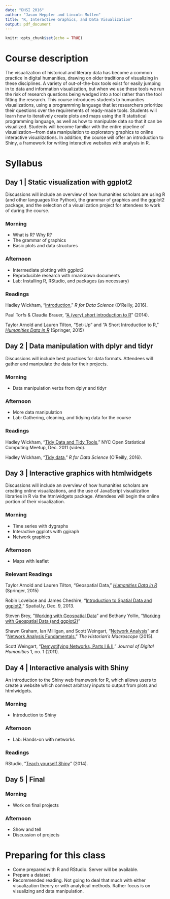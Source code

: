 ```yaml
---
date: "DHSI 2016"
author: "Jason Heppler and Lincoln Mullen"
title: "R, Interactive Graphics, and Data Visualization"
output: pdf_document
---
```


```r
knitr::opts_chunk$set(echo = TRUE)
```

# Course description

The visualization of historical and literary data has become a common practice in digital humanities, drawing on older traditions of visualizing in these disciplines. A variety of out-of-the-box tools exist for easily jumping in to data and information visualization, but when we use these tools we run the risk of research questions being wedged into a tool rather than the tool fitting the research. This course introduces students to humanities visualizations, using a programming language that let researchers prioritize their questions over the requirements of ready-made tools. Students will learn how to iteratively create plots and maps using the R statistical programming language, as well as how to manipulate data so that it can be visualized. Students will become familiar with the entire pipeline of visualization---from data manipulation to exploratory graphics to online interactive visualizations. In addition, the course will offer an introduction to Shiny, a framework for writing interactive websites with analysis in R.

# Syllabus

## Day 1 | Static visualization with ggplot2

Discussions will include an overview of how humanities scholars are using R (and other languages like Python), the grammar of graphics and the ggplot2 package, and the selection of a visualization project for attendees to work of during the course.

### Morning

- What is R? Why R?
- The grammar of graphics
- Basic plots and data structures

### Afternoon

- Intermediate plotting with ggplot2
- Reproducible research with rmarkdown documents
- Lab: Installing R, RStudio, and packages (as necessary)

### Readings

Hadley Wickham, "[Introduction](http://r4ds.had.co.nz/introduction.html)," *R for Data Science* (O'Reilly, 2016).

Paul Torfs & Claudia Brauer, "[A (very) short introduction to R](https://cran.r-project.org/doc/contrib/Torfs+Brauer-Short-R-Intro.pdf)" (2014).

Taylor Arnold and Lauren Tilton, "Set-Up" and "A Short Introduction to R," *[Humanities Data in R](http://www.springer.com/us/book/9783319207018)* (Springer, 2015)

## Day 2 | Data manipulation with dplyr and tidyr

Discussions will include best practices for data formats. Attendees will gather and manipulate the data for their projects.

### Morning

- Data manipulation verbs from dplyr and tidyr

### Afternoon

- More data manipulation
- Lab: Gathering, cleaning, and tidying data for the course

### Readings

Hadley Wickham, "[Tidy Data and Tidy Tools](http://vimeo.com/33727555)," NYC Open Statistical Computing Meetup, Dec. 2011 (video).

Hadley Wickham, "[Tidy data](http://r4ds.had.co.nz/tidy-data.html)," *R for Data Science* (O'Reilly, 2016).

## Day 3 | Interactive graphics with htmlwidgets

Discussions will include an overview of how humanities scholars are creating online visualizations, and the use of JavaScript visualization libraries in R via the htmlwidgets package. Attendees will begin the online portion of their visualization.

### Morning

- Time series with dygraphs
- Interactive ggplots with ggiraph
- Network graphics

### Afternoon

- Maps with leaflet

### Relevant Readings

Taylor Arnold and Lauren Tilton, "Geospatial Data," *[Humanities Data in R](http://www.springer.com/us/book/9783319207018)* (Springer, 2015)

Robin Lovelace and James Cheshire, "[Introduction to Spatial Data and ggplot2](http://spatial.ly/2013/12/introduction-spatial-data-ggplot2/)," Spatial.ly, Dec. 9, 2013.

Steven Brey, "[Working with Geospatial Data](http://mazamascience.com/WorkingWithData/?p=1277)" and Bethany Yollin, "[Working with Geospatial Data (and ggplot2)](http://mazamascience.com/WorkingWithData/?p=1494)"

Shawn Graham, Ian Milligan, and Scott Weingart, "[Network Analysis](http://www.themacroscope.org/?page_id=889)" and "[Network Analysis Fundamentals](http://www.themacroscope.org/?page_id=892)," *The Historian's Macroscope* (2015).

Scott Weingart, "[Demystifying Networks, Parts I & II](http://journalofdigitalhumanities.org/1-1/demystifying-networks-by-scott-weingart/)," *Journal of Digital Humanities* 1, no. 1 (2011).

## Day 4 | Interactive analysis with Shiny

An introduction to the Shiny web framework for R, which allows users to create a website which connect arbitrary inputs to output from plots and htmlwidgets.

### Morning

- Introduction to Shiny

### Afternoon

- Lab: Hands-on with networks

### Readings

RStudio, "[Teach yourself Shiny](http://shiny.rstudio.com/tutorial/)" (2014).

## Day 5 | Final

### Morning

- Work on final projects

### Afternoon

- Show and tell
- Discussion of projects

# Preparing for this class

- Come prepared with R and RStudio. Server will be available.
- Prepare a dataset
- Recommended reading. Not going to deal that much with either visualization theory or with analytical methods. Rather focus is on visualizing and data manipulation.
